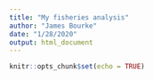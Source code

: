 ```yaml
---
title: "My fisheries analysis"
author: "James Bourke"
date: "1/28/2020"
output: html_document
---
```


```r
knitr::opts_chunk$set(echo = TRUE)
```
